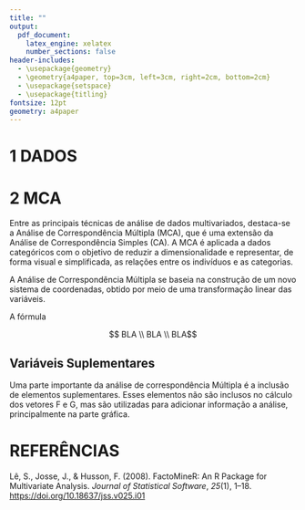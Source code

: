 ```yaml
---
title: ""
output: 
  pdf_document:
    latex_engine: xelatex
    number_sections: false
header-includes:
  - \usepackage{geometry}
  - \geometry{a4paper, top=3cm, left=3cm, right=2cm, bottom=2cm}
  - \usepackage{setspace}
  - \usepackage{titling}
fontsize: 12pt
geometry: a4paper
---
```


```{=tex}
\begin{titlepage}
\begin{center}

{\normalsize \textbf{UNIVERSIDADE FEDERAL DO PARANÁ}}\\

\vspace*{5cm}

{\normalsize HELEN EDUARDA DOS SANTOS LOURENÇO}\\
{\normalsize VITOR NICKHORN KROEFF}

\vspace*{3.5cm}

{\large \textbf{AVALIAÇÃO DA MCA E VARIÁVEIS SUPLEMENTARES}}

\vfill

{\normalsize Curitiba}\\
{\normalsize 2025}

\end{center}
\end{titlepage}
```
```{=tex}
\begin{titlepage}
\begin{center}

{\normalsize HELEN EDUARDA DOS SANTOS LOURENÇO}\\
{\normalsize VITOR NICKHORN KROEFF}

\vspace*{5cm}

{\large \textbf{AVALIAÇÃO DA MCA E VARIÁVEIS SUPLEMENTARES}}

\vspace*{4cm}

\begin{flushright}
\parbox{0.5\textwidth}{
{\normalsize
Trabalho apresentado à disciplina CE318 – Aprendizado não Supervisionado, do Curso de Graduação em Estatística da Universidade Federal do Paraná, como requisito para composição parcial da nota.
}
}
\end{flushright}

\vspace{1cm}

\begin{flushright}
\parbox{0.5\textwidth}{
{\normalsize
Prof. Dr. Anderson Luiz Ara Souza
}
}
\end{flushright}

\vfill

{\normalsize Curitiba}\\
{\normalsize 2025}

\end{center}
\end{titlepage}
```
\tableofcontents

\newpage

# 1 DADOS

\newpage

# 2 MCA
Entre as principais técnicas de análise de dados multivariados, destaca-se a Análise de Correspondência Múltipla (MCA), que é uma extensão da Análise de Correspondência Simples (CA). A MCA é aplicada a dados categóricos com o objetivo de reduzir a dimensionalidade e representar, de forma visual e simplificada, as relações entre os indivíduos e as categorias.

A Análise de Correspondência Múltipla se baseia na construção de um novo sistema de coordenadas, obtido por meio de uma transformação linear das variáveis.

A fórmula


$$ BLA \\ BLA \\ BLA$$

## Variáveis Suplementares

Uma parte importante da análise de correspondência Múltipla é a inclusão de elementos suplementares. Esses elementos não são inclusos no cálculo dos vetores F e G, mas são utilizadas para adicionar informação a análise, principalmente na parte gráfica.


\newpage

# REFERÊNCIAS

Lê, S., Josse, J., & Husson, F. (2008). FactoMineR: An R Package for Multivariate Analysis. *Journal of Statistical Software*, *25*(1), 1–18. <https://doi.org/10.18637/jss.v025.i01>
